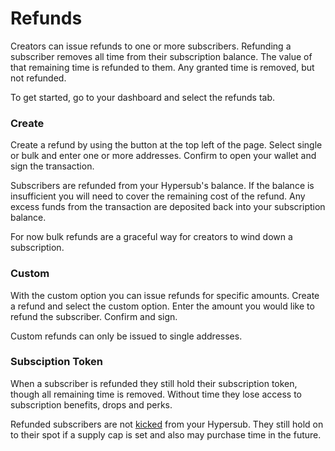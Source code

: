 # Refunds

Creators can issue refunds to one or more subscribers. Refunding a subscriber removes all time from their subscription balance. The value of that remaining time is refunded to them. Any granted time is removed, but not refunded.

To get started, go to your dashboard and select the refunds tab.

### Create

Create a refund by using the button at the top left of the page. Select single or bulk and enter one or more addresses. Confirm to open your wallet and sign the transaction.

Subscribers are refunded from your Hypersub's balance. If the balance is insufficient you will need to cover the remaining cost of the refund. Any excess funds from the transaction are deposited back into your subscription balance.

For now bulk refunds are a graceful way for creators to wind down a subscription.

### Custom

With the custom option you can issue refunds for specific amounts. Create a refund and select the custom option. Enter the amount you would like to refund the subscriber. Confirm and sign.

Custom refunds can only be issued to single addresses.

### Subsciption Token

When a subscriber is refunded they still hold their subscription token, though all remaining time is removed. Without time they lose access to subscription benefits, drops and perks.

Refunded subscribers are not [kicked](https://docs.withfabric.xyz/hypersub/dashboard#kick) from your Hypersub. They still hold on to their spot if a supply cap is set and also may purchase time in the future.
